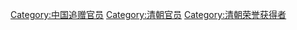 [[Category:中国追赠官员|Category:中国追赠官员]]
[[Category:清朝官员|Category:清朝官员]]
[[Category:清朝荣誉获得者|Category:清朝荣誉获得者]]